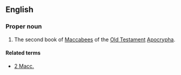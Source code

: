 ==English==
{{book of the Bible|Books of the Maccabees}}

===Proper noun===
{{en-proper-noun}}
# {{biblical}}  The second book of [[Maccabees]] of the [[Old Testament]] [[Apocrypha]].

====Related terms====
*[[2 Macc.]]